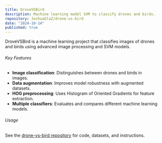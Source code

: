 ```yaml
---
title: DroveVSBird
description: Machine learning model SVM to classify drones and birds.
repository: JoshuaGlaZ/drone-vs-bird
date: "2024-10-14"
published: true
---
```


DroveVSBird is a machine learning project that classifies images of drones and birds using advanced image processing and SVM models.

###### Key Features
- **Image classification**: Distinguishes between drones and birds in images.
- **Data augmentation**: Improves model robustness with augmented datasets.
- **HOG preprocessing**: Uses Histogram of Oriented Gradients for feature extraction.
- **Multiple classifiers**: Evaluates and compares different machine learning models.

###### Usage
See the [drone-vs-bird repository](https://github.com/JoshuaGlaZ/drone-vs-bird) for code, datasets, and instructions.